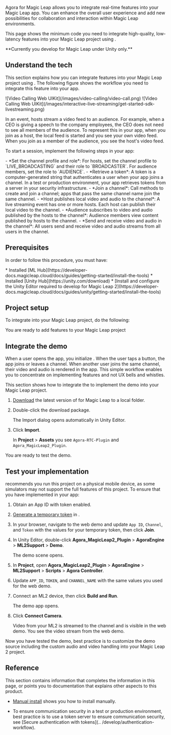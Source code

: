 
Agora <Vg k = "VSDK"/> for Magic Leap allows you to integrate real-time <Vpd k="PRODUCT" /> features into your Magic
Leap app. You can enhance the overall user experience and add new possibilities for collaboration and
interaction within Magic Leap environments.

This page shows the minimum code you need to integrate high-quality, low-latency <Vpd k="PRODUCT" /> features into your Magic Leap project using <Vpd k="SDK" />.

<PlatformWrapper notAllowed="unity">
**Currently you develop for Magic Leap under Unity only.**
</PlatformWrapper>

<PlatformWrapper platform="unity">

## Understand the tech

This section explains how you can integrate <Vpd k="PRODUCT" /> features into your Magic Leap project using <Vpd k="SDK" />. The following figure shows the workflow you need to integrate this feature into your app.

<ProductWrapper product="video-calling">
![Video Calling Web UIKit](/images/video-calling/video-call.png)
</ProductWrapper>

<ProductWrapper product="interactive-live-streaming">
![Video Calling Web UIKit](/images/interactive-live-streaming/get-started-sdk-livestreaming.png)

In an <Vpd k="PRODUCT" /> event, hosts stream a video feed to an audience. For example, when a CEO is giving a speech to the company employees, the CEO does not need to see all members of the audience. To represent this in your app, when you join as a host, the local feed is started and  you see your own video feed. When you join as a member of the audience, you see the host's video feed.
</ProductWrapper>


To start a session, implement the following steps in your app:

<ProductWrapper product="interactive-live-streaming">
- *Set the channel profile and role*: For hosts, set the channel profile to `LIVE_BROADCASTING` and their role to `BROADCASTER`. For audience members, set the role to `AUDIENCE`.
</ProductWrapper>
- *Retrieve a token*: A token is a computer-generated string that authenticates a user when your app joins a channel. In a test or production environment, your app retrieves tokens from a server in your security infrastructure.
- *Join a channel*: Call methods to create and join a channel; apps that pass the same channel name join the same channel.
<ProductWrapper product="interactive-live-streaming">
- *Host publishes local video and audio to the channel*: A live streaming event has one or more hosts. Each host can publish their local video to the channel.
- *Audience subscribes to video and audio published by the hosts to the channel*: Audience members view content published by hosts to the channel.
</ProductWrapper>
<ProductWrapper product="video-calling">
- *Send and receive video and audio in the channel*: All users send and receive video and audio streams from all users in the channel.
</ProductWrapper>

## Prerequisites

In order to follow this procedure, you must have:

<Prerequisites />
* Installed [ML Hub](https://developer-docs.magicleap.cloud/docs/guides/getting-started/install-the-tools)
* Installed [Unity Hub](https://unity.com/download)
* [Install and configure the Unity Editor required to develop for Magic Leap 2](https://developer-docs.magicleap.cloud/docs/guides/unity/getting-started/install-the-tools)
 
## Project setup

To integrate <Vpd k="PRODUCT" /> into your Magic Leap project, do the following:

<ProjectSetup />

You are ready to add <Vpd k="PRODUCT" /> features to your Magic Leap project

## Integrate the <Vpd k="PRODUCT" /> demo

When a user opens the app, you initialize <Vg k="ENGINE" />. When the user taps a button, the app joins or leaves a channel. When another user joins the same channel, their video and audio is rendered in the app. This simple workflow enables you to concentrate on implementing <Vg k="COMPANY"/> features and not UX bells and whistles.

This section shows how to integrate the <Vpd k="SDK" />  to implement the <Vpd k="PRODUCT" />  demo into your Magic
  Leap project.

1. [Download](/sdks) the latest version of <Vpd k="SDK" /> for Magic Leap to a local folder.

1. Double-click the download package.

    The Import dialog opens automatically in Unity Editor.

1. Click **Import**.

    In **Project** > **Assets** you see `Agora-RTC-Plugin` and `Agora_MagicLeap2_Plugin`.

You are ready to test the demo.

## Test your implementation

<Vg k="COMPANY"/> recommends you run this project on a physical mobile device, as some simulators may not support the full features of this project. To ensure that you have implemented <Vpd k="PRODUCT" /> in your app:

1. Obtain an App ID with token enabled.

1. [Generate a temporary token](../reference/manage-agora-account#generate-a-temporary-token) in <Vg k="CONSOLE" />.

1. In your browser, navigate to the <Link target="_blank" to="{{Global.DEMO_BASIC_VIDEO_CALL_URL}}"><Vg k="COMPANY" /> web demo</Link> and update `App ID`, `Channel`, and `Token` with the values for your temporary token, then click **Join**.

1. In Unity Editor, double-click **Agora_MagicLeap2_Plugin** > **AgoraEngine** > **ML2Support** > **Demo**.

    The demo scene opens.

1. In **Project**, open **Agora_MagicLeap2_Plugin** > **AgoraEngine** > **ML2Support** > **Scripts** > **Agora
  Controller**.

1. Update `APP_ID`, `TOKEN`, and `CHANNEL_NAME` with the same values you used for the web demo.

1. Connect an ML2 device, then click **Build and Run**.

    The demo app opens.

1. Click **Connect Camera**.

    Video from your ML2 is streamed to the channel and is visible in the web demo. You see the video stream from the
  web demo.

Now you have tested the demo, best practice is to customize the demo source including the custom audio and video
  handling into your Magic Leap 2 project.

## Reference

This section contains information that completes the information in this page, or points you to documentation that explains other aspects to this product.

- [Manual install](../reference/downloads) shows you how to install <Vpd k="SDK" /> manually.

- To ensure communication security in a test or production environment, best practice is to use a token server to ensure communication security, see [Secure authentication with tokens](..
  /develop/authentication-workflow).

<Reference />

</PlatformWrapper>